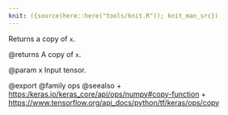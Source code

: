 ```yaml
---
knit: ({source(here::here("tools/knit.R")); knit_man_src})
---
```

Returns a copy of `x`.

@returns
    A copy of `x`.

@param x Input tensor.

@export
@family ops
@seealso
+ <https:/keras.io/keras_core/api/ops/numpy#copy-function>
+ <https://www.tensorflow.org/api_docs/python/tf/keras/ops/copy>
